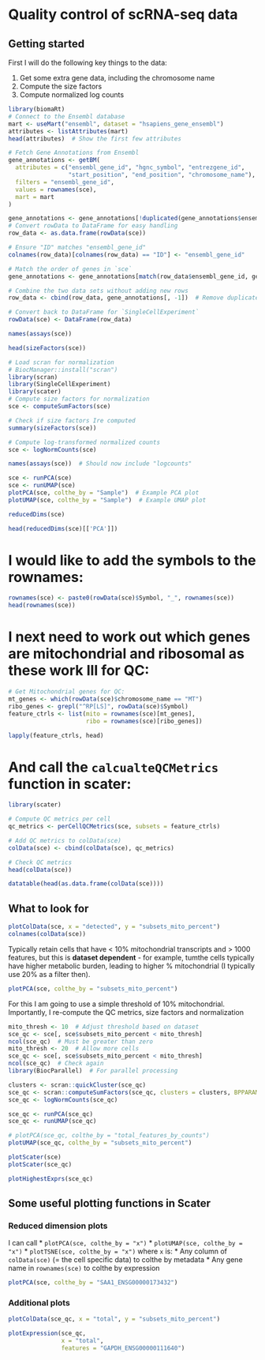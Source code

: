 # Quality control of scRNA-seq data
## Getting started

First I will do the following key things to the data:

1. Get some extra gene data, including the chromosome name
2. Compute the size factors
3. Compute normalized log counts 

```r
library(biomaRt)
# Connect to the Ensembl database
mart <- useMart("ensembl", dataset = "hsapiens_gene_ensembl")
attributes <- listAttributes(mart)
head(attributes)  # Show the first few attributes

# Fetch Gene Annotations from Ensembl
gene_annotations <- getBM(
  attributes = c("ensembl_gene_id", "hgnc_symbol", "entrezgene_id", 
                 "start_position", "end_position", "chromosome_name"),
  filters = "ensembl_gene_id",
  values = rownames(sce),
  mart = mart
)

gene_annotations <- gene_annotations[!duplicated(gene_annotations$ensembl_gene_id), ]
# Convert rowData to DataFrame for easy handling
row_data <- as.data.frame(rowData(sce))

# Ensure "ID" matches "ensembl_gene_id"
colnames(row_data)[colnames(row_data) == "ID"] <- "ensembl_gene_id"

# Match the order of genes in `sce`
gene_annotations <- gene_annotations[match(row_data$ensembl_gene_id, gene_annotations$ensembl_gene_id), ]

# Combine the two data sets without adding new rows
row_data <- cbind(row_data, gene_annotations[, -1])  # Remove duplicate `ensembl_gene_id` column

# Convert back to DataFrame for `SingleCellExperiment`
rowData(sce) <- DataFrame(row_data)
```

```r
names(assays(sce))
```

```r
head(sizeFactors(sce))
```

```r
# Load scran for normalization
# BiocManager::install("scran")
library(scran)
library(SingleCellExperiment)
library(scater)
# Compute size factors for normalization
sce <- computeSumFactors(sce)

# Check if size factors Ire computed
summary(sizeFactors(sce))

# Compute log-transformed normalized counts
sce <- logNormCounts(sce)
```

```r
names(assays(sce))  # Should now include "logcounts"
```

```r
sce <- runPCA(sce)
sce <- runUMAP(sce)
plotPCA(sce, colthe_by = "Sample")  # Example PCA plot
plotUMAP(sce, colthe_by = "Sample")  # Example UMAP plot
```
```r
reducedDims(sce)
```

```r
head(reducedDims(sce)[['PCA']])
```

# I would like to add the symbols to the rownames:
```r
rownames(sce) <- paste0(rowData(sce)$Symbol, "_", rownames(sce))
head(rownames(sce))
```

# I next need to work out which genes are mitochondrial and ribosomal as these work Ill for QC:
```r
# Get Mitochondrial genes for QC:
mt_genes <- which(rowData(sce)$chromosome_name == "MT")
ribo_genes <- grepl("^RP[LS]", rowData(sce)$Symbol)
feature_ctrls <- list(mito = rownames(sce)[mt_genes],
                      ribo = rownames(sce)[ribo_genes])

lapply(feature_ctrls, head)
```

# And call the `calcualteQCMetrics` function in scater:
```r
library(scater)

# Compute QC metrics per cell
qc_metrics <- perCellQCMetrics(sce, subsets = feature_ctrls)

# Add QC metrics to colData(sce)
colData(sce) <- cbind(colData(sce), qc_metrics)

# Check QC metrics
head(colData(sce))
```

```r
datatable(head(as.data.frame(colData(sce))))
```

## What to look for
```r
plotColData(sce, x = "detected", y = "subsets_mito_percent")
colnames(colData(sce))
```

Typically retain cells that have < 10% mitochondrial transcripts and > 1000 features, but this is **dataset dependent** - for example, tumthe cells typically have higher metabolic burden, leading to higher % mitochondrial (I typically use 20% as a filter then).

```r
plotPCA(sce, colthe_by = "subsets_mito_percent")
```
For this I am going to use a simple threshold of 10% mitochondrial. Importantly, I re-compute the QC metrics, size factors and normalization

```r
mito_thresh <- 10  # Adjust threshold based on dataset
sce_qc <- sce[, sce$subsets_mito_percent < mito_thresh]
ncol(sce_qc)  # Must be greater than zero
mito_thresh <- 20  # Allow more cells
sce_qc <- sce[, sce$subsets_mito_percent < mito_thresh]
ncol(sce_qc)  # Check again
library(BiocParallel)  # For parallel processing

clusters <- scran::quickCluster(sce_qc)
sce_qc <- scran::computeSumFactors(sce_qc, clusters = clusters, BPPARAM = MulticoreParam(2))  # Use feIr cores if needed
sce_qc <- logNormCounts(sce_qc)
```

```r
sce_qc <- runPCA(sce_qc)
sce_qc <- runUMAP(sce_qc)
```

```r
# plotPCA(sce_qc, colthe_by = "total_features_by_counts")
plotUMAP(sce_qc, colthe_by = "subsets_mito_percent")
```

```r
plotScater(sce)
plotScater(sce_qc)
```

```r
plotHighestExprs(sce_qc)
```
## Some useful plotting functions in Scater
### Reduced dimension plots
I can call 
* `plotPCA(sce, colthe_by = "x")`
* `plotUMAP(sce, colthe_by = "x")`
* `plotTSNE(sce, colthe_by = "x")`
where `x` is:
* Any column of `colData(sce)` (= the cell specific data) to colthe by metadata
* Any gene name in `rownames(sce)` to colthe by expression

```r
plotPCA(sce, colthe_by = "SAA1_ENSG00000173432")
```
### Additional plots

```r
plotColData(sce_qc, x = "total", y = "subsets_mito_percent")
```

```r
plotExpression(sce_qc, 
               x = "total", 
               features = "GAPDH_ENSG00000111640")
```
